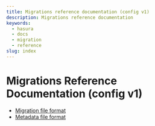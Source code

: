 ```yaml
---
title: Migrations reference documentation (config v1)
description: Migrations reference documentation
keywords:
  - hasura
  - docs
  - migration
  - reference
slug: index
---
```


# Migrations Reference Documentation (config v1)

- [Migration file format](/migrations-metadata-seeds/legacy-configs/config-v1/reference/migration-file-format.mdx)
- [Metadata file format](/migrations-metadata-seeds/legacy-configs/config-v1/reference/metadata-file-format.mdx)
